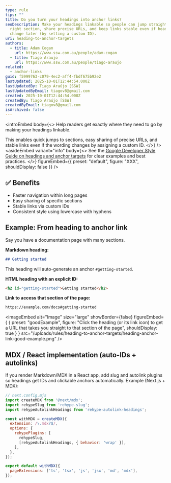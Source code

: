 ```yaml
---
type: rule
tips: ""
title: Do you turn your headings into anchor links?
seoDescription: Make your headings linkable so people can jump straight to the
  right section, share precise URLs, and keep links stable even if headings
  change later (by setting a custom ID).
uri: heading-to-anchor-targets
authors:
  - title: Adam Cogan
    url: https://www.ssw.com.au/people/adam-cogan
  - title: Tiago Araujo
    url: https://www.ssw.com.au/people/tiago-araujo
related:
  - anchor-links
guid: f5999763-c079-4ec2-aff4-fbdf675b92e2
lastUpdated: 2025-10-01T12:44:54.000Z
lastUpdatedBy: Tiago Araújo [SSW]
lastUpdatedByEmail: tiagov8@gmail.com
created: 2025-10-01T12:44:54.000Z
createdBy: Tiago Araújo [SSW]
createdByEmail: tiagov8@gmail.com
isArchived: false
---
```

<introEmbed
  body={<>
Help readers get exactly where they need to go by making your headings linkable.

This enables quick jumps to sections, easy sharing of precise URLs, and stable links even if the wording changes by assigning a custom ID.
  </>}
/>
<asideEmbed
  variant="info"
  body={<>
    See the [Google Developer Style Guide on headings and anchor targets](https://developers.google.com/style/headings-targets) for clear examples and best practices.
  </>}
  figureEmbed={{
    preset: "default",
    figure: "XXX",
    shouldDisplay: false
  }}
/>

## ✅ Benefits

* Faster navigation within long pages
* Easy sharing of specific sections
* Stable links via custom IDs
* Consistent style using lowercase with hyphens

## Example: From heading to anchor link

Say you have a documentation page with many sections.

**Markdown heading:**

```md
## Getting started
```

This heading will auto-generate an anchor `#getting-started`.

**HTML heading with an explicit ID:**

```html
<h2 id="getting-started">Getting started</h2>
```

**Link to access that section of the page:**

```html
https://example.com/docs#getting-started
```
<imageEmbed
  alt="Image"
  size="large"
  showBorder={false}
  figureEmbed={ {
    preset: "goodExample",
    figure: "Click the heading (or its link icon) to get a URL that takes you straight to that section of the page",
    shouldDisplay: true
  } }
  src="/uploads/rules/heading-to-anchor-targets/heading-anchor-link-good-example.png"
/>

## MDX / React implementation (auto-IDs + autolinks)

If you render Markdown/MDX in a React app, add slug and autolink plugins so headings get IDs and clickable anchors automatically. Example (Next.js + MDX):

```js
// next.config.mjs
import createMDX from '@next/mdx';
import rehypeSlug from 'rehype-slug';
import rehypeAutolinkHeadings from 'rehype-autolink-headings';

const withMDX = createMDX({
  extension: /\.mdx?$/,
  options: {
    rehypePlugins: [
      rehypeSlug,
      [rehypeAutolinkHeadings, { behavior: 'wrap' }],
    ],
  },
});

export default withMDX({
  pageExtensions: ['ts', 'tsx', 'js', 'jsx', 'md', 'mdx'],
});
```
